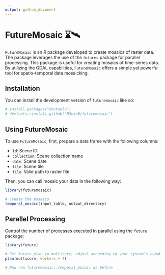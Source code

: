 ```yaml
---
output: github_document
---
```


# FutureMosaic ⌛️🛰️

`FutureMosaic` is an R package developed to create mosaics of raster data. The package leverages the use of the `futures` package for parallel processing. This package is useful for creating mosaics of time-series data. By utilizing the GDAL capabilities, `FutureMosaic` offers a simple yet powerful tool for spatio-temporal data mosaicking.

## Installation

You can install the development version of `futuremosaic` like so:

```r
# install.packages("devtools")
# devtools::install_github("M3nin0/futuremosaic")
```

## Using FutureMosaic

To use `FutureMosaic`, first, prepare a data frame with the following columns:

- `id`: Scene ID
- `collection`: Scene collection name
- `date`: Scene date
- `tile`: Scene tile
- `file`: Valid path to raster file

Then, you can call mosaic your data in the following way:

```r
library(futuremosaic)

# Create the mosaics
temporal_mosaic(input_table, output_directory)
```

## Parallel Processing

Control the number of processes executed in parallel using the `future` package:

```r
library(future)

# Set future plan to multicore, adjust according to your system's capabilities
plan(multicore, workers = 4)

# Now run futuremosaic::temporal_mosaic as before
```
